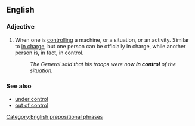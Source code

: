 ==English==

===Adjective===
{{en-adj|pos=[[in]] [[control]]}}

# When one is [[controlling]] a machine, or a situation, or an activity. Similar to [[in charge]], but one person can be officially in charge, while another person is, in fact, in control.
#:''The General said that his troops were now '''in control''' of the situation.''

===See also===
*[[under control]]
*[[out of control]]

[[Category:English prepositional phrases]]